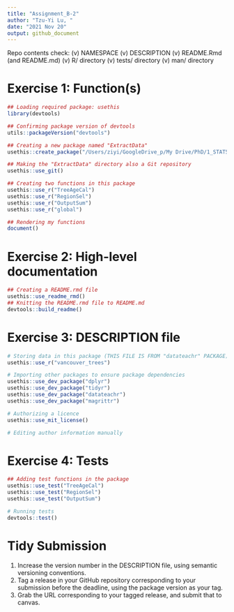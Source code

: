 ```yaml
---
title: "Assignment_B-2"
author: "Tzu-Yi Lu, "
date: "2021 Nov 20"
output: github_document
---
```


Repo contents check:
  (v) NAMESPACE
  (v) DESCRIPTION
  (v) README.Rmd (and README.md)
  (v) R/ directory
  (v) tests/ directory
  (v) man/ directory

# Exercise 1: Function(s)
```r
## Loading required package: usethis
library(devtools)

## Confirming package version of devtools
utils::packageVersion("devtools") 

## Creating a new package named "ExtractData"
usethis::create_package("/Users/ziyi/GoogleDrive_p/My Drive/PhD/1_STAT545/Assignments/functions-tzuyilu/Assignment_B-2/ExtractData")

## Making the "ExtractData" directory also a Git repository
usethis::use_git()

## Creating two functions in this package
usethis::use_r("TreeAgeCal")
usethis::use_r("RegionSel")
usethis::use_r("OutputSum")
usethis::use_r("global")

## Rendering my functions
document()
```

# Exercise 2: High-level documentation
```r
## Creating a README.rmd file
usethis::use_readme_rmd()
## Knitting the README.rmd file to README.md
devtools::build_readme()
```

# Exercise 3: DESCRIPTION file
```r
# Storing data in this package (THIS FILE IS FROM "datateachr" PACKAGE)
usethis::use_r("vancouver_trees")

# Importing other packages to ensure package dependencies
usethis::use_dev_package("dplyr")
usethis::use_dev_package("tidyr")
usethis::use_dev_package("datateachr")
usethis::use_dev_package("magrittr")

# Authorizing a licence
usethis::use_mit_license()

# Editing author information manually

```

# Exercise 4: Tests
```r
## Adding test functions in the package
usethis::use_test("TreeAgeCal")
usethis::use_test("RegionSel")
usethis::use_test("OutputSum")

# Running tests
devtools::test()
```


# Tidy Submission
1. Increase the version number in the DESCRIPTION file, using semantic versioning conventions. 
2. Tag a release in your GitHub repository corresponding to your submission before the deadline, using the package version as your tag.
3. Grab the URL corresponding to your tagged release, and submit that to canvas.